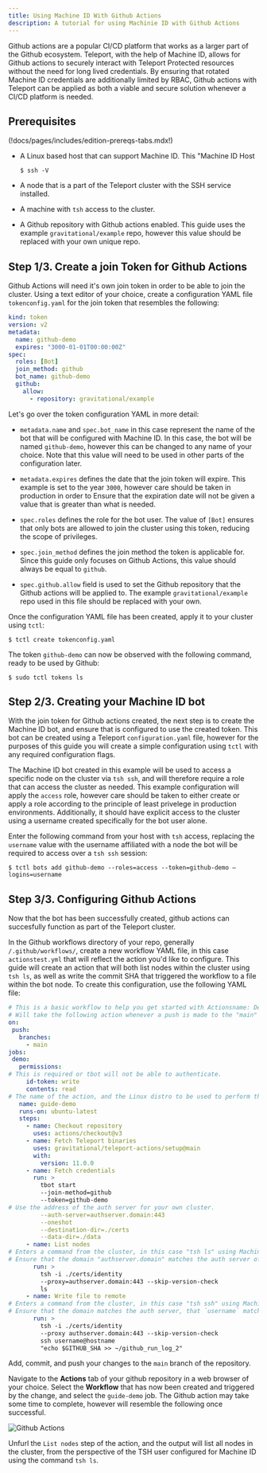 ```yaml
---
title: Using Machine ID With Github Actions
description: A tutorial for using Machinie ID with Github Actions
---
```


Github actions are a popular CI/CD platform that works as a larger part of the Github
ecosystem. Teleport, with the help of Machine ID, allows for Github actions to
securely interact with Teleport Protected resources without the need for long lived
credentials. By ensuring that rotated Machine ID credentials are additionally limited by RBAC,
Github actions with Teleport can be applied as both a viable and secure solution whenever a
CI/CD platform is needed.

## Prerequisites

(!docs/pages/includes/edition-prereqs-tabs.mdx!)

- A Linux based host that can support Machine ID. This "Machine ID Host
  ```code
  $ ssh -V
  ```

- A node that is a part of the Teleport cluster with the SSH service installed.

- A machine with `tsh` access to the cluster.

- A Github repository with Github actions enabled. This guide uses the example `gravitational/example`
repo, however this value should be replaced with your own unique repo.

## Step 1/3. Create a join Token for Github Actions

Github Actions will need it's own join token in order to be able to join the cluster.
Using a text editor of your choice, create a configuration YAML file `tokenconfig.yaml` for the
join token that resembles the following:

```yaml
kind: token
version: v2
metadata:
  name: github-demo
  expires: "3000-01-01T00:00:00Z"
spec:
  roles: [Bot]
  join_method: github
  bot_name: github-demo
  github:
    allow:
      - repository: gravitational/example
```

Let's go over the token configuration YAML in more detail:

- `metadata.name` and `spec.bot_name` in this case represent the name of the
bot that will be configured with Machine ID. In this case, the bot will be named
`github-demo`, however this can be changed to any name of your choice. Note that this value will
need to be used in other parts of the configuration later.

- `metadata.expires` defines the date that the join token will expire. This example is set
to the year `3000`, however care should be taken in production in order to Ensure
that the expiration date will not be given a value that is greater than what is needed.

- `spec.roles` defines the role for the bot user. The value of `[Bot]` ensures that only bots are
allowed to join the cluster using this token, reducing the scope of privileges.

- `spec.join_method` defines the join method the token is applicable for. Since this guide
only focuses on Github Actions, this value should always be equal to `github`.

- `spec.github.allow` field is used to set the Github repository that the Github actions will
be applied to. The example `gravitational/example` repo used in this file should be replaced
with your own.

Once the configuration YAML file has been created, apply it to your cluster using `tctl`:

```code
$ tctl create tokenconfig.yaml
```

The token `github-demo` can now be observed with the following command, ready to be used by
Github:

```code
$ sudo tctl tokens ls
```

## Step 2/3. Creating your Machine ID bot

With the join token for Github actions created, the next step is to create the Machine ID bot,
and ensure that is configured to use the created token. This bot can be created using a Teleport
`configuration.yaml` file, however for the purposes of this guide you will create a simple configuration
using `tctl` with any required configuration flags.

The Machine ID bot created in this example will be used to access a specific node on the cluster
via `tsh ssh`, and will therefore require a role that can access the cluster as needed. This example
configuration will apply the `access` role, however care should be taken to either create or apply
a role according to the principle of least privelege in production environments. Additionally, it
should have explicit access to the cluster using a username created specifically for the bot user alone.

Enter the following command from your host with `tsh` access, replacing the `username` value with
the username affiliated with a node the bot will be required to access over a `tsh ssh` session:

```
$ tctl bots add github-demo --roles=access --token=github-demo –logins=username
```

## Step 3/3. Configuring Github Actions

Now that the bot has been successfully created, github actions can succesfully function as part of the Teleport cluster.

In the Github workflows directory of your repo, generally `/.github/workflows/`, create a new workflow YAML file,
in this case `actionstest.yml` that will reflect the action you'd like to configure. This guide will create an action that
will both list nodes within the cluster using `tsh ls`, as well as write the commit SHA that triggered the workflow to
a file within the bot node. To create this configuration, use the following YAML file:

```YAML
# This is a basic workflow to help you get started with Actionsname: Demo.
# Will take the following action whenever a push is made to the "main" branch.
on:
 push:
   branches:
     - main
jobs:
 demo:
   permissions:
# This is required or tbot will not be able to authenticate.
     id-token: write
     contents: read
# The name of the action, and the Linux distro to be used to perform the required steps.
   name: guide-demo
   runs-on: ubuntu-latest
   steps:
     - name: Checkout repository
       uses: actions/checkout@v3
     - name: Fetch Teleport binaries
       uses: gravitational/teleport-actions/setup@main
       with:
         version: 11.0.0
     - name: Fetch credentials
       run: >
         tbot start
         --join-method=github
         --token=github-demo
# Use the address of the auth server for your own cluster.
         --auth-server=authserver.domain:443
         --oneshot
         --destination-dir=./certs
         --data-dir=./data
     - name: List nodes
# Enters a command from the cluster, in this case "tsh ls" using Machine ID credentials to list remote SSH nodes.
# Ensure that the domain "authserver.domain" matches the auth server of your own cluster.
       run: >
         tsh -i ./certs/identity
         --proxy=authserver.domain:443 --skip-version-check
         ls
     - name: Write file to remote
# Enters a command from the cluster, in this case "tsh ssh" using Machine ID credentials to gain SSH access to an SSH node, and then write the commit hash to the "github_run_log_2" file.
# Ensure that the domain matches the auth server, that `username` matches the username of a remote SSH username, and that hostname matches an SSH host name that is a part of the Teleport cluster configured for access.
       run: >
         tsh -i ./certs/identity
         --proxy authserver.domain:443 --skip-version-check
         ssh username@hostname
         "echo $GITHUB_SHA >> ~/github_run_log_2"
```

Add, commit, and push your changes to the `main` branch of the repository.

Navigate to the **Actions** tab of your github repository in a web browser of your choice. Select
the **Workflow** that has now been created and triggered by the change, and select the `guide-demo` job.
The Github action may take some time to complete, however will resemble the following once successful.

![Github Actions](../../../img/machine-id/github-actions.png)

Unfurl the `List nodes` step of the action, and the output will
list all nodes in the cluster, from the perspective of the
TSH user configured for Machine ID using the command `tsh ls`.